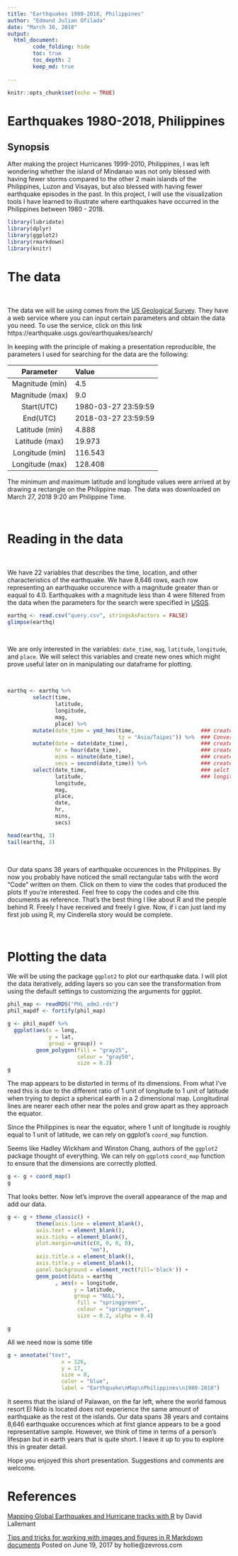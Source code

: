 ```yaml
---
title: "Earthquakes 1980-2018, Philippines"
author: "Edmund Julian Ofilada"
date: "March 30, 2018"
output: 
  html_document:
        code_folding: hide
        toc: true  
        toc_depth: 2
        keep_md: true
        
---
```


```r
knitr::opts_chunk$set(echo = TRUE)
```

# Earthquakes 1980-2018, Philippines

## Synopsis

After making the project Hurricanes 1999-2010, Philippines, I was left wondering whether the island of Mindanao was not only blessed with having fewer storms compared to the other 2 main islands of the Philippines, Luzon and Visayas, but also blessed with having fewer earthquake episodes in the past.  In this project, I will use the visualization tools I have learned to illustrate where earthquakes have occurred in the Philippines between 1980 - 2018. 

```r
library(lubridate)
library(dplyr)
library(ggplot2)
library(rmarkdown)
library(knitr)
```

# The data

<br>

The data we will be using comes from the [US Geological Survey](https://earthquake.usgs.gov/). They have a web service where you can input certain parameters and obtain the data you need. To use the service, click on this link https://earthquake.usgs.gov/earthquakes/search/

In keeping with the principle of making a presentation reproducible, the parameters I used for searching for the data are the following:

|     Parameter      |    Value             |
| :----------------: | :--------------------|
|  Magnitude (min)   | 4.5                  |
|  Magnitude (max)   | 9.0                  |
|  Start(UTC)        | 1980-03-27 23:59:59  |
|   End(UTC)         | 2018-03-27 23:59:59  |
|  Latitude (min)    | 4.888                |
|  Latitude (max)    | 19.973               |
|  Longitude (min)   | 116.543              |
|  Longitude (max)   | 128.408              |

The minimum and maximum latitude and longitude values were arrived at by drawing a rectangle on the Philippine map. The data was downloaded on March 27, 2018 9:20 am Philippine Time.

<br>

# Reading in the data

<br>

We have 22 variables that describes the time, location, and other characteristics of the earthquake. We have 8,646 rows, each row representing an earthquake occurence with a magnitude greater than or eaqual to 4.0. Earthquakes with a magnitude less than 4 were filtered from the data when the parameters for the search were specified in [USGS](https://earthquake.usgs.gov/earthquakes/search/).

```r
earthq <- read.csv("query.csv", stringsAsFactors = FALSE)
glimpse(earthq)
```

<br>

We are only interested in the variables: `date_time`, `mag`, `latitude`, `longitude`, and `place`. We will select this variables and create new ones which might prove useful later on in manipulating our dataframe for plotting.

<br>

```r
earthq <- earthq %>% 
        select(time,
               latitude,
               longitude,
               mag,
               place) %>%
        mutate(date_time = ymd_hms(time,                     ### create new time variable of class POSIXct
                                   tz = "Asia/Taipei")) %>%  ### Convert from UTC to Asia/Taipei
        mutate(date = date(date_time),                       ### create date variable
               hr = hour(date_time),                         ### create hour variable
               mins = minute(date_time),                     ### create minutes variable
               secs = second(date_time)) %>%                 ### create seconds varaible
        select(date_time,                                    ### selct only the following variables: latitude.
               latitude,                                     ### longitude, mag, place, date, hr, mins, secs
               longitude,
               mag,
               place,
               date,
               hr,
               mins,
               secs)

head(earthq, 3)
tail(earthq, 3)
```

<br>

Our data spans 38 years of earthquake occurences in the Philippines. By now you probably have noticed the small rectangular tabs with the word "Code" written on them. Click on them to view the codes that produced the plots If you're interested. Feel free to copy the codes and cite this documents as reference. That's the best thing I like about R and the people behind R. Freely I have received and freely I give. Now, if i can just land my first job using R, my Cinderella story would be complete.

<br>

# Plotting the data

We will be using the package `ggplot2` to plot our earthquake data. I will plot the data iteratively, adding layers so you can see the transformation from using the default settings to customizing the arguments for ggplot. 

```r
phil_map <- readRDS("PHL_adm2.rds")
phil_mapdf <- fortify(phil_map)

g <- phil_mapdf %>% 
  ggplot(aes(x = long,
             y = lat,
             group = group)) +
         geom_polygon(fill = "gray25",
                      colour = "gray50",
                      size = 0.2)
g
```

The map appears to be distorted in terms of its dimensions. From what I've read this is due to the different ratio of 1 unit of longitude to 1 unit of latitude when trying to depict a spherical earth in a 2 dimensional map. Longitudinal lines are nearer each other near the poles and grow apart as they approach the equator. 

Since the Philippines is near the equator, where 1 unit of longitude is roughly equal to 1 unit of latitude, we can rely on ggplot's `coord_map` function. 

Seems like Hadley Wickham and Winston Chang, authors of the `ggplot2` package thought of everything. We can rely on `ggplot`s `coord_map` function to ensure that the dimensions are correctly plotted.

```r
g <- g + coord_map()
g
```

That looks better.  Now let's improve the overall appearance of the map and add our data.

```r
g <- g + theme_classic() +
         theme(axis.line = element_blank(),
         axis.text = element_blank(),
         axis.ticks = element_blank(),
         plot.margin=unit(c(0, 0, 0, 0),
                          "mm"),
         axis.title.x = element_blank(),
         axis.title.y = element_blank(),
         panel.background = element_rect(fill='black')) +
         geom_point(data = earthq
               , aes(x = longitude,
                     y = latitude,
                     group = "NULL"),
                      fill = "springgreen",
                      colour = "springgreen",
                      size = 0.2, alpha = 0.4)

g
```

All we need now is some title

```r
g + annotate("text",
                 x = 126,
                 y = 17,
                 size = 8,
                 color = "blue",
                 label = "Earthquake\nMap\nPhilippines\n1980-2018")
```

It seems that the island of Palawan, on the far left, where the world famous resort El Nido is located does not experience the same amount of earthquake as the rest ot the islands.  Our data spans 38 years and contains 8,646 earthquake occurences which at first glance appears to be a good representative sample. However, we think of time in terms of a person's lifespan but in earth years that is quite short. I leave it up to you to explore this in greater detail.

Hope you enjoyed this short presentation. Suggestions and comments are welcome.

# References

[Mapping Global Earthquakes and Hurricane tracks with R](http://david-lallemant.com/mapping-global-earthquakes-and-hurricane-tracks-with-r-2/)
by David Lallemant 


[Tips and tricks for working with images and figures in R Markdown documents](http://www.zevross.com/blog/2017/06/19/tips-and-tricks-for-working-with-images-and-figures-in-r-markdown-documents/)
Posted on June 19, 2017	by hollie@zevross.com













